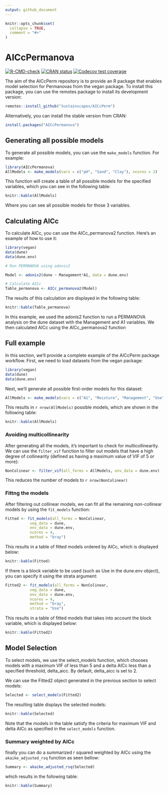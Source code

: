 ```yaml
---
output: github_document
---
```


<!-- README.md is generated from README.Rmd. Please edit that file -->

```r
knitr::opts_chunk$set(
  collapse = TRUE,
  comment = "#>"
)
```

# AICcPermanova

<!-- badges: start -->
[![R-CMD-check](https://github.com/Sustainscapes/AICcPerm/actions/workflows/R-CMD-check.yaml/badge.svg)](https://github.com/Sustainscapes/AICcPerm/actions/workflows/R-CMD-check.yaml)
[![CRAN status](https://www.r-pkg.org/badges/version/AICcPermanova)](https://CRAN.R-project.org/package=AICcPermanova)
[![Codecov test coverage](https://codecov.io/gh/Sustainscapes/AICcPerm/branch/master/graph/badge.svg)](https://app.codecov.io/gh/Sustainscapes/AICcPerm?branch=master)
<!-- badges: end -->

The aim of the AICcPerm repository is to provide an R package that enables model selection for Permanovas from the vegan package. To install this package, you can use the remotes package to install its development version:

```r
remotes::install_github("Sustainscapes/AICcPerm")
```

Alternatively, you can install the stable version from CRAN:

```r
install.packages("AICcPermanova")
```

## Generating all possible models

To generate all possible models, you can use the `make_models` function. For example:

```r
library(AICcPermanova)
AllModels <- make_models(vars = c("pH", "Sand", "Clay"), ncores = 2)
```

This function will create a table of all possible models for the specified variables, which you can see in the following table:

```r
knitr::kable(AllModels)
```

Where you can see all possible models for those 3 variables.

## Calculating AICc

To calculate AICc, you can use the AICc_permanova2 function. Here's an example of how to use it:

```r

library(vegan)
data(dune)
data(dune.env)

# Run PERMANOVA using adonis2

Model <- adonis2(dune ~ Management*A1, data = dune.env)

# Calculate AICc
Table_permanova <- AICc_permanova2(Model)
```

The results of this calculation are displayed in the following table:

```r
knitr::kable(Table_permanova)
```

In this example, we used the adonis2 function to run a PERMANOVA analysis on the dune dataset with the Management and A1 variables. We then calculated AICc using the AICc_permanova2 function

## Full example

In this section, we'll provide a complete example of the AICcPerm package workflow. First, we need to load datasets from the vegan package:

```r
library(vegan)
data(dune)
data(dune.env)
```

Next, we'll generate all possible first-order models for this dataset:

```r
AllModels <- make_models(vars = c("A1", "Moisture", "Management", "Use", "Manure"))
```

This results in `r nrow(AllModels)` possible models, which are shown in the following table:
```r
knitr::kable(AllModels)
```

### Avoiding multicollinearity

After generating all the models, it's important to check for multicollinearity. We can use the `filter_vif` function to filter out models that have a high degree of collinearity (defined as having a maximum value of VIF of 5 or more):

```r
NonColinear <- filter_vif(all_forms = AllModels, env_data = dune.env)
```

This reduces the number of models to `r nrow(NonColinear)`

### Fittng the models

After filtering out collinear models, we can fit all the remaining non-collinear models by using the `fit_models` function:

```r
Fitted <- fit_models(all_forms = NonColinear,
           veg_data = dune,
           env_data = dune.env,
           ncores = 4,
           method = "bray")
```

This results in a table of fitted models ordered by AICc, which is displayed below:

```r
knitr::kable(Fitted)
```

If there is a block variable to be used (such as Use in the dune.env object), you can specify it using the strata argument:

```r
Fitted2 <- fit_models(all_forms = NonColinear,
           veg_data = dune,
           env_data = dune.env,
           ncores = 4,
           method = "bray",
           strata = "Use")
```

This results in a table of fitted models that takes into account the block variable, which is displayed below:

```r
knitr::kable(Fitted2)
```

## Model Selection

To select models, we use the select_models function, which chooses models with a maximum VIF of less than 5 and a delta AICc less than a specified threshold, delta_aicc. By default, delta_aicc is set to 2.

We can use the Fitted2 object generated in the previous section to select models:

```r
Selected <- select_models(Fitted2)
```

The resulting table displays the selected models:

```r
knitr::kable(Selected)
```

Note that the models in the table satisfy the criteria for maximum VIF and delta AICc as specified in the `select_models` function.


### Summary weighted by AICc

finally you can do a summarized r squared weighted by AICc using the 
`akaike_adjusted_rsq` function as seen bellow:

```r
Summary <- akaike_adjusted_rsq(Selected)
```

which results in the following table:

```r
knitr::kable(Summary)
```

